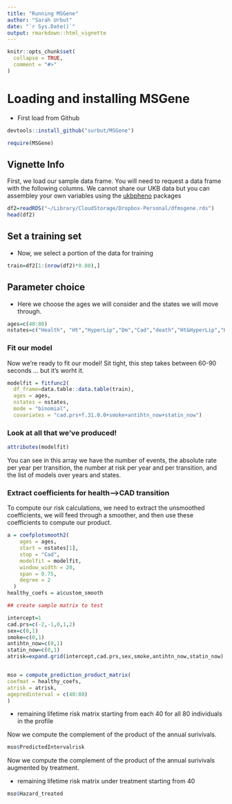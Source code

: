 ```yaml
---
title: "Running MSGene"
author: "Sarah Urbut"
date: "`r Sys.Date()`"
output: rmarkdown::html_vignette
---
```


```r
knitr::opts_chunk$set(
  collapse = TRUE,
  comment = "#>"
)
```


# Loading and installing MSGene

* First load from Github
```r
devtools::install_github("surbut/MSGene")
```

```r
require(MSGene)
```

## Vignette Info

First, we load our sample data frame. You will need to request a data frame with the following columns. We cannot share our UKB data but you can assembley your own variables using the [ukbpheno](https://github.com/niekverw/ukbpheno/blob/master/inst/extdata/definitions_cardiometabolic_traits.tsv) packages


```r
df2=readRDS("~/Library/CloudStorage/Dropbox-Personal/dfmsgene.rds")
head(df2)
```

## Set a training set

* Now, we select a portion of the data for training
```r
train=df2[1:(nrow(df2)*0.80),]
```

## Parameter choice

* Here we choose the ages we will consider and the states we will move through.

```r
ages=c(40:80)
nstates=c("Health", "Ht","HyperLip","Dm","Cad","death","Ht&HyperLip","HyperLip&Dm","Ht&Dm","Ht&HyperLip&Dm")
```

### Fit our model

Now we're ready to fit our model! Sit tight, this step takes between 60-90 seconds  ... but it's worht it.

```r

modelfit = fitfunc2(
  df_frame=data.table::data.table(train),
  ages = ages,
  nstates = nstates,
  mode = "binomial",
  covariates = "cad.prs+f.31.0.0+smoke+antihtn_now+statin_now")
```

### Look at all that we've produced! 

```r
attributes(modelfit)
```

You can see in this array we have the number of events, the absolute rate per year per transition, the number at risk per year and per transition, and the list of models over years and states.

### Extract coefficients for health-->CAD transition

To compute our risk calculations, we need to extract the unsmoothed coefficients, we will feed through a smoother, and then use these coefficients to compute our product.

```r
a = coefplotsmooth2(
    ages = ages,
    start = nstates[1],
    stop = "Cad",
    modelfit = modelfit,
    window_width = 20,
    span = 0.75,
    degree = 2
  )
healthy_coefs = a$custom_smooth
```

```r
## create sample matrix to test

intercept=1
cad.prs=c(-2,-1,0,1,2)
sex=c(0,1)
smoke=c(0,1)
antihtn_now=c(0,1)
statin_now=c(0,1)
atrisk=expand.grid(intercept,cad.prs,sex,smoke,antihtn_now,statin_now)


mso = compute_prediction_product_matrix(
coefmat = healthy_coefs,
atrisk = atrisk,
agepredinterval = c(40:80)
)
```

* remaining lifetime risk matrix starting from each 40 for all 80 individuals in the profile

Now we compute the complement of the product of the annual surivivals.


```r
mso$PredictedIntervalrisk
```

Now we compute the complement of the product of the annual surivivals augmented by treatment.

* remaining lifetime risk matrix under treatment starting from 40

```r
mso$Hazard_treated
```

